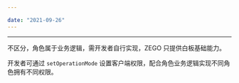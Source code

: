 ```yaml
---

date: "2021-09-26"
---
```


<Title>超级白板是否区分老师、学生等角色？</Title>


---

不区分，角色属于业务逻辑，需开发者自行实现，ZEGO 只提供白板基础能力。

开发者可通过 ``setOperationMode`` 设置客户端权限，配合角色业务逻辑实现不同角色拥有不同权限。